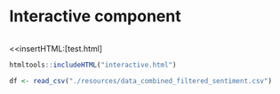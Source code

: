 # Interactive component


```r

```

<<insertHTML:[test.html]


```r
htmltools::includeHTML("interactive.html")
```

```r
df <- read_csv("./resources/data_combined_filtered_sentiment.csv")
```







